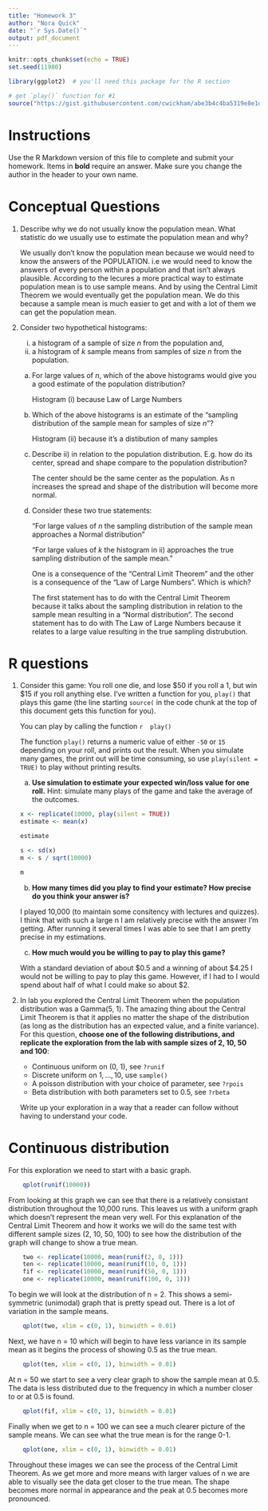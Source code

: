```yaml
---
title: "Homework 3"
author: "Nora Quick"
date: "`r Sys.Date()`"
output: pdf_document
---
```


```r
knitr::opts_chunk$set(echo = TRUE)
set.seed(11980)
```

```r
library(ggplot2)  # you'll need this package for the R section

# get `play()` function for #1
source("https://gist.githubusercontent.com/cwickham/abe3b4c4ba5319e8e1dd5102541f2117/raw") 
```

# Instructions

Use the R Markdown version of this file to complete and submit your homework.  Items in **bold** require an answer. Make sure you change the author in the header to your own name. 

# Conceptual Questions

1. Describe why we do not usually know the population mean. What statistic do we usually use to estimate the population mean and why?
    
    We usually don't know the population mean because we would need to know the answers of the POPULATION. i.e we would need to know the answers of every person within a population and that isn't always plausible. According to the lecures a more practical way to estimate population mean is to use sample means. And by using the Central Limit Theorem we would eventually get the population mean. We do this because a sample mean is much easier to get and with a lot of them we can get the population mean.

2. Consider two hypothetical histograms:

    i) a histogram of a sample of size $n$ from the population and,
    ii) a histogram of $k$ sample means from samples of size $n$ from the population.
    
    a) For large values of $n$, which of the above histograms would give you a good estimate of the population distribution?
        
        Histogram (i) because Law of Large Numbers
    
    b) Which of the above histograms is an estimate of the "sampling distribution of the sample mean for samples of size $n$"? 
        
        Histogram (ii) because it's a distibution of many samples
      
    c) Describe ii) in relation to the population distribution. E.g. how do its center, spread and shape compare to the population distribution?
        
        The center should be the same center as the population. As n increases the spread and shape of the distribution will become more normal.
    
    d) Consider these two true statements:
        
        "For large values of $n$ the sampling distribution of the sample mean approaches a Normal distribution"
        
        "For large values of $k$ the histogram in ii) approaches the true sampling distribution of the sample mean."
    
        One is a consequence of the "Central Limit Theorem" and the other is a consequence of the "Law of Large Numbers".  Which is which? 
        
        The first statement has to do with the Central Limit Theorem because it talks about the sampling distribution in relation to the sample mean resulting in a "Normal distribution". The second statement has to do with The Law of Large Numbers because it relates to a large value resulting in the true sampling distrubution.
    

# R questions 

1. Consider this game: You roll one die, and lose \$50 if you roll a 1, but win \$15 if you roll anything else. I've written a function for you, `play()` that plays this game (the line starting `source(` in the code chunk at the top of this document gets this function for you).
    
    You can play by calling the  \verb|play()| function
    ```r
    play()
    ```
    
    The function `play()` returns a numeric value of either `-50` or `15` depending on your roll, and prints out the result.  When you simulate many games, the print out will be time consuming, so use `play(silent = TRUE)` to play without printing results.
    
    a) **Use simulation to estimate your expected win/loss value for one roll.** Hint: simulate many plays of the game and take the average of the outcomes.
        
    ```r
    x <- replicate(10000, play(silent = TRUE))
    estimate <- mean(x)
    
    estimate
    
    s <- sd(x)
    m <- s / sqrt(10000)
    
    m
    ```

    b) **How many times did you play to find your estimate? How precise do you think your answer is?**
    
      I played 10,000 (to maintain some consitency with lectures and quizzes). I think that with such a large n I am relatively precise with the answer I'm getting.
      After running it several times I was able to see that I am pretty precise in my estimations.
    
    c) **How much would you be willing to pay to play this game?**
    
      With a standard deviation of about $0.5 and a winning of about $4.25 I would not be willing to pay to play this game. However, if I had to I would spend about half of what I could make so about $2.


2. In lab you explored the Central Limit Theorem when the population distribution was a Gamma(5, 1).  The amazing thing about the Central Limit Theorem is that it applies no matter the shape of the distribution (as long as the distribution has an expected value, and a finite variance).  For this question, **choose one of the following distributions, and replicate the exploration from the lab with sample sizes of  2, 10, 50 and 100**:
    
    * Continuous uniform on (0, 1), see `?runif`
    * Discrete uniform on $1, \ldots, 10$, use `sample()`
    * A poisson distribution with your choice of parameter, see `?rpois`
    * Beta distribution with both parameters set to 0.5, see `?rbeta`
    
    Write up your exploration in a way that a reader can follow without having to understand your code. 

# Continuous distribution
  For this exploration we need to start with a basic graph.
  
```r
    qplot(runif(10000))
```
   
  From looking at this graph we can see that there is a relatively consistant distribution throughout the 10,000 runs. This leaves us with a uniform graph which doesn't represent the mean very well.
  For this explanation of the Central Limit Theorem and how it works we will do the same test with different sample sizes (2, 10, 50, 100) to see how the distribution of the graph will change to show a true mean.
    
```r
    two <- replicate(10000, mean(runif(2, 0, 1)))
    ten <- replicate(10000, mean(runif(10, 0, 1)))
    fif <- replicate(10000, mean(runif(50, 0, 1)))
    one <- replicate(10000, mean(runif(100, 0, 1)))
```
    
  To begin we will look at the distribution of n = 2. This shows a semi-symmetric (unimodal) graph that is pretty spead out. There is a lot of variation in the sample means.   

```r
    qplot(two, xlim = c(0, 1), binwidth = 0.01)
```

  Next, we have n = 10 which will begin to have less variance in its sample mean as it begins the process of showing 0.5 as the true mean.   

    
```r
    qplot(ten, xlim = c(0, 1), binwidth = 0.01)
```
     
  At n = 50 we start to see a very clear graph to show the sample mean at 0.5. The data is less distributed due to the frequency in which a number closer to or at 0.5 is found.    

    
```r
    qplot(fif, xlim = c(0, 1), binwidth = 0.01)
```
  
  Finally when we get to n = 100 we can see a much clearer picture of the sample means. We can see what the true mean is for the range 0-1.

```r
    qplot(one, xlim = c(0, 1), binwidth = 0.01)
```
  
  Throughout these images we can see the process of the Central Limit Theorem. As we get more and more means with larger values of n we are able to visually see the data get closer to the true mean. The shape becomes more normal in appearance and the peak at 0.5 becomes more pronounced.



    